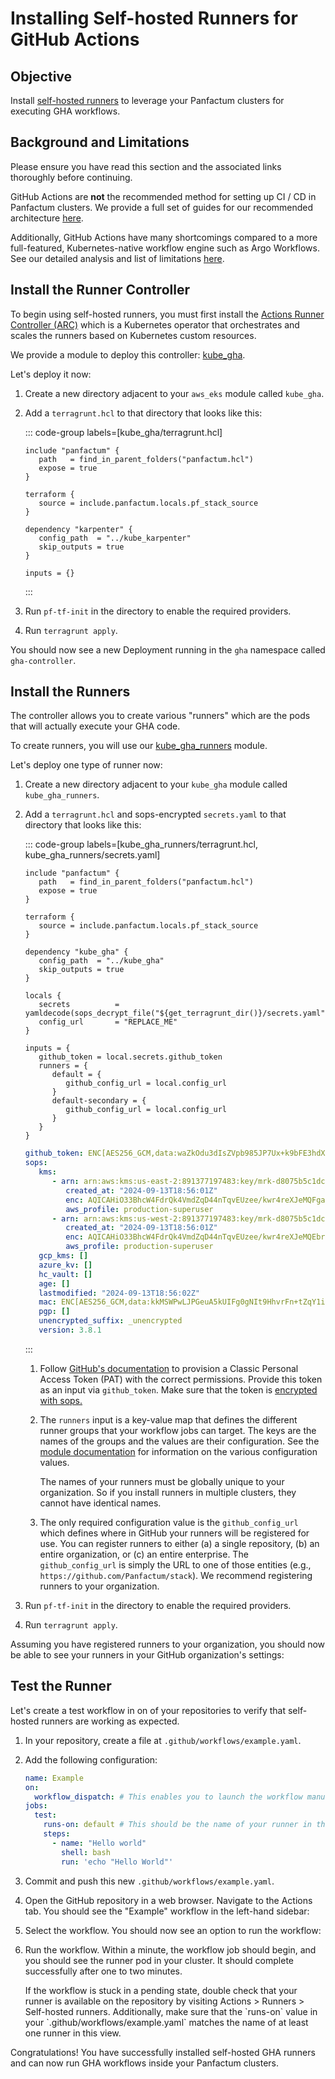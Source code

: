 

# Installing Self-hosted Runners for GitHub Actions

## Objective

Install [self-hosted runners](https://docs.github.com/en/actions/hosting-your-own-runners/managing-self-hosted-runners/about-self-hosted-runners)
to leverage your Panfactum clusters for executing GHA workflows.

## Background and Limitations

<MarkdownAlert severity="warning">
  Please ensure you have read this section and the associated links thoroughly before continuing.
</MarkdownAlert>

GitHub Actions are **not** the recommended method for setting up CI / CD in Panfactum clusters. We
provide a full set of guides for our recommended architecture [here](/docs/stable-25-04/guides/cicd/getting-started).

Additionally, GitHub Actions have many shortcomings compared to a more full-featured, Kubernetes-native workflow
engine such as Argo Workflows. See our detailed analysis and list of limitations [here](/docs/stable-25-04/concepts/cicd/gha).

## Install the Runner Controller

To begin using self-hosted runners, you must first install the [Actions Runner Controller (ARC)](https://github.com/actions/actions-runner-controller)
which is a Kubernetes operator that orchestrates and scales the runners based on Kubernetes custom resources.

We provide a module to deploy this controller: [kube\_gha](/docs/stable-25-04/reference/infrastructure-modules/direct/kubernetes/kube_gha).

Let's deploy it now:

1. Create a new directory adjacent to your `aws_eks` module called `kube_gha`.

2. Add a `terragrunt.hcl` to that directory that looks like this:

      ::: code-group labels=[kube_gha/terragrunt.hcl]
      ```hcl collapse={1-14} "REPLACE_ME"
      include "panfactum" {
         path   = find_in_parent_folders("panfactum.hcl")
         expose = true
      }

      terraform {
         source = include.panfactum.locals.pf_stack_source
      }

      dependency "karpenter" {
         config_path  = "../kube_karpenter"
         skip_outputs = true
      }

      inputs = {}
      ```
      :::

3. Run `pf-tf-init` in the directory to enable the required providers.

4. Run `terragrunt apply`.

You should now see a new Deployment running in the `gha` namespace called `gha-controller`.

## Install the Runners

The controller allows you to create various "runners" which are the pods that will actually execute your GHA code.

To create runners, you will use our [kube\_gha\_runners](/docs/stable-25-04/reference/infrastructure-modules/direct/kubernetes/kube_gha_runners) module.

Let's deploy one type of runner now:

1. Create a new directory adjacent to your `kube_gha` module called `kube_gha_runners`.

2. Add a `terragrunt.hcl` and sops-encrypted `secrets.yaml` to that directory that looks like this:

      ::: code-group labels=[kube_gha_runners/terragrunt.hcl, kube_gha_runners/secrets.yaml]
      ```hcl collapse={1-14} "REPLACE_ME"
      include "panfactum" {
         path   = find_in_parent_folders("panfactum.hcl")
         expose = true
      }

      terraform {
         source = include.panfactum.locals.pf_stack_source
      }

      dependency "kube_gha" {
         config_path  = "../kube_gha"
         skip_outputs = true
      }

      locals {
         secrets          = yamldecode(sops_decrypt_file("${get_terragrunt_dir()}/secrets.yaml"))
         config_url       = "REPLACE_ME"
      }

      inputs = {
         github_token = local.secrets.github_token
         runners = {
            default = {
               github_config_url = local.config_url
            }
            default-secondary = {
               github_config_url = local.config_url
            }
         }
      }
      ```
      ```yaml
      github_token: ENC[AES256_GCM,data:waZkOdu3dIsZVpb985JP7Ux+k9bFE3hdXaoK+sXG3bL5KlCIP/5UMw==,iv:pI5TPQhm6YFmEewgpzrmYJ3xpZaWClf5FlLhPikh3zE=,tag:mrk+oX43G4n7kLLcQ0EsPw==,type:str]
      sops:
         kms:
            - arn: arn:aws:kms:us-east-2:891377197483:key/mrk-d8075b5c1dc8468db33448f40ae92b5c
               created_at: "2024-09-13T18:56:01Z"
               enc: AQICAHiO33BhcW4FdrQk4VmdZqD44nTqvEUzee/kwr4reXJeMQFgamX9N5TtSAHw3xniTH1lAAAAfjB8BgkqhkiG9w0BBwagbzBtAgEAMGgGCSqGSIb3DQEHATAeBglghkgBZQMEAS4wEQQMahqMHDqgDm0fRVLCAgEQgDtcLmiUDK833ACrmXm8MBYZ49f+TzCZQYQYGEr2TT+7a7MBgpCFNirTzDvOA7g9hZxIXODMPt2KYy/05g==
               aws_profile: production-superuser
            - arn: arn:aws:kms:us-west-2:891377197483:key/mrk-d8075b5c1dc8468db33448f40ae92b5c
               created_at: "2024-09-13T18:56:01Z"
               enc: AQICAHiO33BhcW4FdrQk4VmdZqD44nTqvEUzee/kwr4reXJeMQEbrrmqDp6wWoikLY+HEBvXAAAAfjB8BgkqhkiG9w0BBwagbzBtAgEAMGgGCSqGSIb3DQEHATAeBglghkgBZQMEAS4wEQQM3LAVpXuQ1swJLWGfAgEQgDu7bMlhf98r8MXgcSbfmANfqZmWhCNPFca3IlLHifNyWliaKZpGErZhe72Oi+JSBn1G2AwTxqefhGnk6A==
               aws_profile: production-superuser
         gcp_kms: []
         azure_kv: []
         hc_vault: []
         age: []
         lastmodified: "2024-09-13T18:56:02Z"
         mac: ENC[AES256_GCM,data:kkMSWPwLJPGeuA5kUIFg0gNIt9HhvrFn+tZqY1i24xh1P53wZOcNdvs/c78EsRygxWmxzjNiuWDiCbYdkBwW9aYMSZEgUnCw0WDtBoTU9AOk5Z7LxuLSIyfHTaORpnn5S2dfVVUIZkW+1bGSSsJgqzRaHdGfbciPN1j9rlS6CmY=,iv:+mv4Yy0xtz2boJpGhMp5HhWYzVjz4BGOa4FGyw7Z9Bk=,tag:LSFN99YD+qE2eYsutuPJsA==,type:str]
         pgp: []
         unencrypted_suffix: _unencrypted
         version: 3.8.1
      ```
      :::


   1. Follow [GitHub's documentation](https://docs.github.com/en/actions/hosting-your-own-runners/managing-self-hosted-runners-with-actions-runner-controller/authenticating-to-the-github-api#authenticating-arc-with-a-personal-access-token-classic) to provision a
      Classic Personal Access Token (PAT) with the correct permissions. Provide this token
      as an input via `github_token`. Make sure that the token is [encrypted with sops.](/docs/stable-25-04/guides/iac/deploying-modules#using-secrets)

   2. The `runners` input is a key-value map that defines the different runner groups that your workflow jobs can target. The keys
      are the names of the groups and the values are their configuration. See the [module documentation](/docs/stable-25-04/reference/infrastructure-modules/direct/kubernetes/kube_gha_runners)
      for information on the various configuration values.

      <MarkdownAlert severity="warning">
        The names of your runners must be globally unique to your organization. So if you install runners in multiple clusters,
        they cannot have identical names.
      </MarkdownAlert>

   3. The only required configuration value is the `github_config_url` which defines where in GitHub your runners will be registered
      for use. You can register runners to either (a) a single repository, (b) an entire organization, or (c) an entire enterprise. The `github_config_url`
      is simply the URL to one of those entities (e.g., `https://github.com/Panfactum/stack`). We recommend registering runners to your
      organization.

3. Run `pf-tf-init` in the directory to enable the required providers.

4. Run `terragrunt apply`.

Assuming you have registered runners to your organization, you should now be able to see your runners in your GitHub organization's
settings:

<MarkdownImage src={RegisteredRunnersImg} alt="Runners successfully registered with GitHub" />

## Test the Runner

Let's create a test workflow in on of your repositories to verify that self-hosted runners are working as expected.

1. In your repository, create a file at `.github/workflows/example.yaml`.

2. Add the following configuration:

   ```yaml
   name: Example
   on:
     workflow_dispatch: # This enables you to launch the workflow manually in the GitHub UI
   jobs:
     test:
       runs-on: default # This should be the name of your runner in the `runners` input when you created it in the previous section
       steps:
         - name: "Hello world"
           shell: bash
           run: 'echo "Hello World"'
   ```

3. Commit and push this new `.github/workflows/example.yaml`.

4. Open the GitHub repository in a web browser. Navigate to the Actions tab. You should see the "Example" workflow in the
   left-hand sidebar:

   <MarkdownImage src={ExampleWorkflowImg} alt="Workflow is registered with the repository" />

5. Select the workflow. You should now see an option to run the workflow:

   <MarkdownImage src={RunWorkflowImg} alt="Workflow details with option to run the workflow manually" />

6. Run the workflow. Within a minute, the workflow job should begin, and you should see the runner pod in your cluster.
   It should complete successfully after one to two minutes.

   <MarkdownImage src={WorkflowCompleteImg} alt="Workflow completed successfully" />

   <MarkdownAlert severity="info">
     If the workflow is stuck in a pending state, double check that your runner is available on the repository
     by visiting Actions > Runners > Self-hosted runners. Additionally, make sure that the `runs-on` value in your
     `.github/workflows/example.yaml` matches the name of at least one runner in this view.
   </MarkdownAlert>

Congratulations! You have successfully installed self-hosted GHA runners and can now run GHA workflows inside your
Panfactum clusters.
